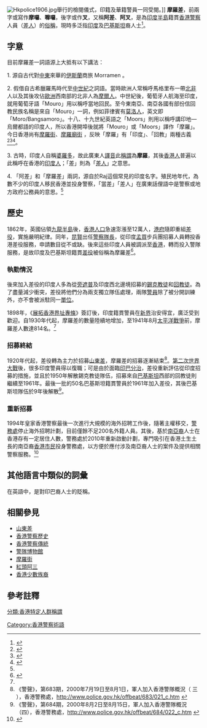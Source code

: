 {{Pathnav|香港警務處|香港警察歷史|frame=1}}
[[File:Hkpolice1906.jpg|thumb]]舉行的檢閱儀式，印籍及華籍警員一同受閱。]]
'''摩羅差'''，前兩字或寫作'''摩囉'''、'''嚤囉'''，後字或作'''叉'''，又稱'''阿差'''、'''阿叉'''，是為[[印度半島|印度半島]]籍貫[[香港警察|香港警察]]人員（[[差人|差人]]）的[[俗稱|俗稱]]，現時多泛指[[印度|印度]]及[[巴基斯坦|巴基斯坦]]裔人士<ref name=":0">{{Cite web|title=【粵語講呢啲】冒犯詞(1)：亞差、鬼佬、黑鬼、支那 - 香港文匯報|url=http://paper.wenweipo.com/2017/09/12/WH1709120003.htm|work=paper.wenweipo.com|accessdate=2019-03-04|archive-date=2020-04-26|archive-url=https://web.archive.org/web/20200426121737/http://paper.wenweipo.com/2017/09/12/WH1709120003.htm|dead-url=no}}</ref>。

==字意==
目前摩羅差一詞語源上大抵有以下講法：

1. 源自古代對[[中東|中東]]來華的[[伊斯蘭|伊斯蘭]]商旅 Morramen 。

2. 假借自古希臘羅馬時代至[[中世紀|中世紀]]之詞語。當時歐洲人常稱呼馬格里布一帶[[北非|北非]]人以及其後攻佔[[歐洲|歐洲]]西南部的北非人為[[摩尔人|摩爾人]]。中世紀後，葡萄牙人航海至印度，就用葡萄牙語「Mouro」用以稱呼當地回民。至今東南亞、南亞各國有部份信回教民族名稱是來自「Mouro」一詞，例如菲律賓有[[莫洛人|莫洛人]]，英文即「Moro/Bangsamoro」。十八、十九世紀英語之「Moors」則用以稱呼講印地—烏爾都語的印度人，所以香港開埠後就將「Mouro」或「Moors」譯作「摩羅」。今日香港尚有[[摩羅街|摩羅街]]、[[摩羅廟街|摩羅廟街]] ，反映「摩羅」有「印度」、「回教」兩種古義<ref>{{cite news |publisher=[[頭條日報|頭條日報]] |date=2010-06-17 |title=南亞裔不滿被歧視 議員促摩羅街改名 |url=http://news.hkheadline.com/dailynews/content_hk/2010/06/17/113708.asp |accessdate=2010-07-18 |archive-date=2012-03-06 |archive-url=https://web.archive.org/web/20120306024951/http://news.hkheadline.com/dailynews/content_hk/2010/06/17/113708.asp |dead-url=no }}</ref><ref>{{cite news |publisher=《[[東方日報|東方日報]]》 |date=2010-06-17 |title=摩羅不涉貶意街名保留 |url=http://orientaldaily.on.cc/cnt/news/20100617/00176_007.html |accessdate=2010-07-18 |archive-date=2021-01-22 |archive-url=https://web.archive.org/web/20210122232524/http://orientaldaily.on.cc/cnt/news/20100617/00176_007.html |dead-url=no }}</ref><ref>{{cite news |publisher=《東方日報》 |date=2010-06-17 |title=商戶遊客齊反對改名 |url=http://orientaldaily.on.cc/cnt/news/20100617/00176_008.html |accessdate=2010-07-18 |archive-date=2021-01-22 |archive-url=https://web.archive.org/web/20210122232756/http://orientaldaily.on.cc/cnt/news/20100617/00176_008.html |dead-url=no }}</ref>。

3. 古時，印度人自稱[[婆羅多|婆羅多]]，故此廣東人[[譯音|譯音]]此[[稱謂|稱謂]]為'''摩羅'''，其後[[香港人|香港人]]普遍以此稱呼在香港的[[印度人|印度人]]；「差」則為「[[差人|差人]]」之意思。

4. 「阿差」和「摩羅差」兩詞，源自於Raj這個常見的印度名字。殖民地年代，為數不少的印度人移民香港並投身警察，「當差」「差人」在廣東話俚語中是警察或地方政府公務員的意思。<ref name=":0" />

== 歷史 ==
1862年，英國佔領[[九龍半島|九龍半島]]後，[[香港人口|香港人口]]急速澎漲至12萬人，[[香港政府|港府]]隨即重組[[香港差役|差役]]，實施嚴明紀律。同年，[[昆賢|昆賢]]出任[[警察隊長|警察隊長]]，從印度[[孟買|孟買]]步兵團招募人員轉投香港差役服務，申請數目從不或缺。後來這些印度人員被調派至[[香港|香港]]，轉而投入警隊服務，是故印度及巴基斯坦籍貫[[差役|差役]]被俗稱為摩羅差<ref>{{cite web|title=英国留学生的24个特征 你中枪了吗？|url=https://www.51offer.com/article/detail_75253.html|publisher=51offer|quote=6. 把印度，巴基斯坦人不叫[[阿三|阿三]]，叫：阿叉。|date=2016-07-15|access-date=2017-09-27|archive-date=2020-06-25|archive-url=https://web.archive.org/web/20200625135146/https://www.51offer.com/article/detail_75253.html|dead-url=no}}</ref>。

=== 執勤情況 ===
後來加入差役的印度人多為從[[旁遮普|旁遮普]]及印度西北邊境招募的[[錫克教徒|錫克教徒]]和[[回教徒|回教徒]]。為了盡量減少衝突，差役將他們分為兩支獨立隊伍處理，兩隊[[警員_(香港)|警員]]除了被分開訓練外，亦不會被派駐同一[[香港警務處架構|單位]]。

1898年，《[[展拓香港界址專條|展拓香港界址專條]]》簽訂後，印度籍貫警員在[[新界|新界]]治安得宜，廣泛受到歡迎。自1930年代起，摩羅差的數量陸續地增加，至1941年8月[[太平洋戰爭|太平洋戰爭]]前，摩羅差人數達814名。<ref name="a"></ref>

=== 招募終結 ===
1920年代起，差役轉為主力於招募[[山東差|山東差]]，摩羅差的招募逐漸結束<ref name="a">《警聲》，第683期，2000年7月19日至8月1日，軍人加入香港警隊概況（ 三 ），香港警務處，{{zh-hk}}{{en}}http://www.police.gov.hk/offbeat/683/021_c.htm {{Wayback|url=http://www.police.gov.hk/offbeat/683/021_c.htm |date=20081007180949 }}</ref>。[[第二次世界大戰|第二次世界大戰]]後，很多印度警員得以復職；可是由於面臨[[印巴分治|印巴分治]]，差役重新評估從印度招募的措施，並且於1950年解散錫克教徒隊伍，招募來自[[巴基斯坦|巴基斯坦]]西部的回教徒則繼續至1961年。最後一批的50名巴基斯坦籍貫警員於1961年加入差役，其後巴基斯坦隊伍於9年後解散<ref>《警聲》，第684期，2000年8月2日至8月15日，軍人加入香港警隊概況（四），香港警務處，{{zh-hk}}{{en}}http://www.police.gov.hk/offbeat/684/022_c.htm {{Wayback|url=http://www.police.gov.hk/offbeat/684/022_c.htm |date=20200426121749 }}</ref>。

=== 重新招募 ===
1994年皇家香港警察最後一次進行大規模的海外招聘工作後，隨著主權移交，[[香港警務處|警務處]]停止海外招聘計劃，目前僅餘不足200名外籍人員。其後，基於[[南亞裔|南亞裔]]人士在香港存有一定居住人數，警務處於2010年重新啟動計劃，專門吸引在香港土生土長的南亞裔[[香港市民|香港市民]]投身警務處，以方便於應付涉及南亞裔人士的案件及提供相關警察服務。<ref>{{Cite web |url=http://hk.news.yahoo.com/article/110108/4/m4oe.html |title=存档副本 |access-date=2011-04-24 |archive-date=2011-01-12 |archive-url=https://web.archive.org/web/20110112203907/http://hk.news.yahoo.com/article/110108/4/m4oe.html |dead-url=no }}</ref>	
<!-- 
== 相關事件 ==
美國籍印度裔資深媒體人[[褚簡寧|褚簡寧]]在搭乘港鐵時，要求一名坐在[[關愛座|關愛座]]上的婦女讓座給一位91歲的婆婆，卻被罵多事及「死摩羅差」，引發熱議。有律師表示，事件中並不涉及雇傭或其他特定關係，難構成觸犯《[[種族歧視條例|種族歧視條例]]》。<ref name=":1">{{Cite web|title=【關愛座】褚簡寧被罵「死摩囉差」 律師：難言違種族歧視條例|url=https://www.hk01.com/社會新聞/183087/關愛座-褚簡寧被罵-死摩囉差-律師-難言違種族歧視條例|work=香港01|date=2018-04-28|accessdate=2019-03-04|language=zh-HK|last=陳宇軒}}</ref>

律師黃國桐指出，該女子在公眾場口指罵褚簡寧是「死摩羅差」，惟褚簡寧跟該女子本沒有特別的關係，因此表面判斷是「口舌之爭」，難觸犯《種族歧視條例》。有律師亦解釋，除非該女子是在公開活動中，或是以煽動形式向褚簡寧言語攻擊，否則並不構成違法行為。<ref name=":1" />-->

==其他語言中類似的詞彙==
{{wikt|Paki}}
在英語中，{{lang|en|"Paki"}}是對印巴裔人士的貶稱。

==相關參見==
* [[山東差|山東差]]
* [[香港警察歷史|香港警察歷史]]
* [[香港警察傳統|香港警察傳統]]
* [[警隊博物館|警隊博物館]]
* [[摩羅街|摩羅街]]
* [[紅頭阿三|紅頭阿三]]
*[[香港少數族裔|香港少數族裔]]

==參考註釋==
{{reflist}}

[[Category:香港警察術語|Category:香港警察術語]]
[[分類:香港特定人群稱謂|分類:香港特定人群稱謂]]
